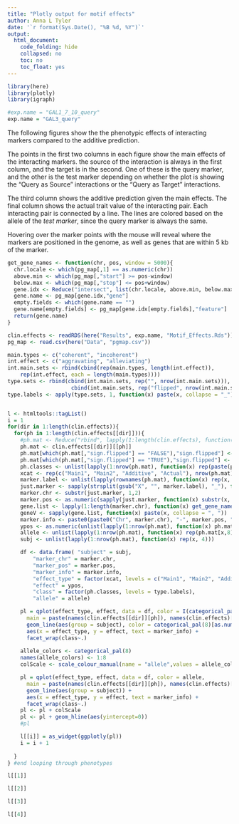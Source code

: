 ```yaml
---
title: "Plotly output for motif effects"
author: Anna L Tyler
date: '`r format(Sys.Date(), "%B %d, %Y")`'
output: 
  html_document:
    code_folding: hide
    collapsed: no
    toc: no
    toc_float: yes
---
```


```r
library(here)
library(plotly)
library(igraph)

#exp.name = "GAL1_7_10_query"
exp.name = "GAL3_query"
```

The following figures show the the phenotypic effects
of interacting markers compared to the additive prediction.

The points in the first two columns in each figure show the main effects
of the interacting markers. the source of the interaction is always in 
the first column, and the target is in the second. One of these is the 
query marker, and the other is the test marker depending on whether the
plot is showing the "Query as Source" interactions or the "Query as Target"
interactions.

The third column shows the additive prediction given the main effects. 
The final column shows the actual trait value of the interacting pair. 
Each interacting pair is connected by a line. The lines
are colored based on the allele of the *test marker*, since the query marker
is always the same. 

Hovering over the marker points with the mouse will reveal
where the markers are positioned in the genome, as well as genes
that are within 5 kb of the marker.

```r
get_gene_names <- function(chr, pos, window = 5000){
  chr.locale <- which(pg_map[,1] == as.numeric(chr))
  above.min <- which(pg_map[,"start"] >= pos-window)
  below.max <- which(pg_map[,"stop"] <= pos+window)
  gene.idx <- Reduce("intersect", list(chr.locale, above.min, below.max))
  gene.name <- pg_map[gene.idx,"gene"]
  empty.fields <- which(gene.name == "")
  gene.name[empty.fields] <- pg_map[gene.idx[empty.fields],"feature"]
  return(gene.name)
}

```

```r
clin.effects <- readRDS(here("Results", exp.name, "Motif_Effects.Rds"))
pg_map <- read.csv(here("Data", "pgmap.csv"))

main.types <- c("coherent", "incoherent")
int.effect <- c("aggravating", "alleviating")
int.main.sets <- rbind(cbind(rep(main.types, length(int.effect)), 
    rep(int.effect, each = length(main.types))))
type.sets <- rbind(cbind(int.main.sets, rep("", nrow(int.main.sets))),
                    cbind(int.main.sets, rep("flipped", nrow(int.main.sets))))
type.labels <- apply(type.sets, 1, function(x) paste(x, collapse = "_"))


l <- htmltools::tagList()
i = 1
for(dir in 1:length(clin.effects)){
  for(ph in 1:length(clin.effects[[dir]])){
    #ph.mat <- Reduce("rbind", lapply(1:length(clin.effects), function(x) clin.effects[[x]][[ph]]))
    ph.mat <- clin.effects[[dir]][[ph]]
    ph.mat[which(ph.mat[,"sign.flipped"] == "FALSE"),"sign.flipped"] <- ""
    ph.mat[which(ph.mat[,"sign.flipped"] == "TRUE"),"sign.flipped"] <- "flipped"
    ph.classes <- unlist(lapply(1:nrow(ph.mat), function(x) rep(paste(ph.mat[x,5:7], collapse = "_"), 4)))
    xcat <- rep(c("Main1", "Main2", "Additive", "Actual"), nrow(ph.mat))
    marker.label <- unlist(lapply(rownames(ph.mat), function(x) rep(x, 4)))
    just.marker <- sapply(strsplit(gsub("X", "", marker.label), "_"), function(x) x[1])
    marker.chr <- substr(just.marker, 1,2)
    marker.pos <- as.numeric(sapply(just.marker, function(x) substr(x, 3, nchar(x))))
    gene.list <- lapply(1:length(marker.chr), function(x) get_gene_names(marker.chr[x], marker.pos[x]))
    geneV <- sapply(gene.list, function(x) paste(x, collapse = ", "))
    marker.info <- paste0(paste0("Chr", marker.chr), "-", marker.pos, "\n", geneV)
    ypos <- as.numeric(unlist(lapply(1:nrow(ph.mat), function(x) ph.mat[x,1:4])))
    allele <- unlist(lapply(1:nrow(ph.mat), function(x) rep(ph.mat[x,8],4)))
    subj <- unlist(lapply(1:nrow(ph.mat), function(x) rep(x, 4)))

    df <- data.frame( "subject" = subj,
        "marker_chr" = marker.chr,
        "marker_pos" = marker.pos,
        "marker_info" = marker.info,
        "effect_type" = factor(xcat, levels = c("Main1", "Main2", "Additive", "Actual")),
        "effect" = ypos,
        "class" = factor(ph.classes, levels = type.labels),
        "allele" = allele)

    pl = qplot(effect_type, effect, data = df, color = I(categorical_pal(8)[as.numeric(allele)]), 
      main = paste(names(clin.effects[[dir]][ph]), names(clin.effects)[dir])) + 
      geom_line(aes(group = subject), color = categorical_pal(8)[as.numeric(allele)]) +
      aes(x = effect_type, y = effect, text = marker_info) + 
      facet_wrap(class~.)
  
    allele_colors <- categorical_pal(8)
    names(allele_colors) <- 1:8
    colScale <- scale_colour_manual(name = "allele",values = allele_colors)

    pl = qplot(effect_type, effect, data = df, color = allele,
      main = paste(names(clin.effects[[dir]][ph]), names(clin.effects)[dir])) + 
      geom_line(aes(group = subject)) +
      aes(x = effect_type, y = effect, text = marker_info) + 
      facet_wrap(class~.)
    pl <- pl + colScale
    pl <- pl + geom_hline(aes(yintercept=0))
    #pl

    l[[i]] = as_widget(ggplotly(pl))
    i = i + 1
    
  }
} #end looping through phenotypes
```


```r
l[[1]]
```

```r
l[[2]]
```


```r
l[[3]]
```

```r
l[[4]]
```
